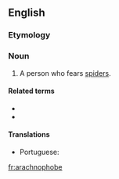 ==English==

===Etymology===
{{confix|arachno|phobe|lang=en}}

===Noun===
{{en-noun}}

# A person who fears [[spider]]s.

====Related terms====
* {{l|en|arachnophobia}}
* {{l|en|arachnophobic}}

====Translations====
{{trans-top|person who fears spiders}}
* Portuguese: {{t|pt|aracnofóbico|m}}
{{trans-mid}}
{{trans-bottom}}

[[fr:arachnophobe]]